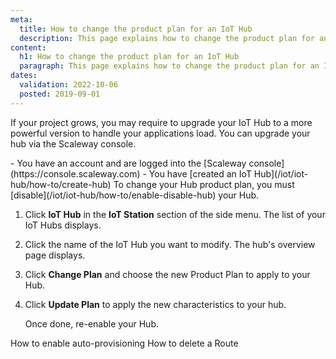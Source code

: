 ```yaml
---
meta:
  title: How to change the product plan for an IoT Hub
  description: This page explains how to change the product plan for an IoT Hub
content:
  h1: How to change the product plan for an IoT Hub
  paragraph: This page explains how to change the product plan for an IoT Hub
dates:
  validation: 2022-10-06
  posted: 2019-09-01
---
```


If your project grows, you may require to upgrade your IoT Hub to a more powerful version to handle your applications load. You can upgrade your hub via the Scaleway console. 

<Macro id="iam-requirements" />
 
<Message type="requirement">
  - You have an account and are logged into the [Scaleway console](https://console.scaleway.com)
  - You have [created an IoT Hub](/iot/iot-hub/how-to/create-hub)
</Message>

<Message type="important">
  To change your Hub product plan, you must [disable](/iot/iot-hub/how-to/enable-disable-hub) your Hub.
</Message>

1. Click **IoT Hub** in the **IoT Station** section of the side menu. The list of your IoT Hubs displays.
2. Click the name of the IoT Hub you want to modify. The hub's overview page displays. 
3. Click **Change Plan** and choose the new Product Plan to apply to your Hub.
4. Click **Update Plan** to apply the new characteristics to your hub. 

    Once done, re-enable your Hub. 


<Navigation title="See Also">
  <PreviousButton to="/iot/iot-hub/how-to/enable-auto-provisioning/">How to enable auto-provisioning</PreviousButton>
  <NextButton to="/iot/iot-hub/how-to/delete-route/">How to delete a Route</NextButton>
</Navigation>

